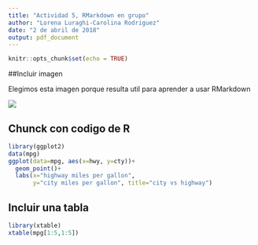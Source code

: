 ```yaml
---
title: "Actividad 5, RMarkdown en grupo"
author: "Lorena Luraghi-Carolina Rodriguez"
date: "2 de abril de 2018"
output: pdf_document
---
```


```r
knitr::opts_chunk$set(echo = TRUE)
```


##Incluir imagen

Elegimos esta imagen porque resulta util para aprender a usar RMarkdown

 
![](fe3db1f8dbdcedb0d2ec840db0d72f26.jpg)




## Chunck con codigo de R 

```r
library(ggplot2)
data(mpg)
ggplot(data=mpg, aes(x=hwy, y=cty))+
  geom_point()+
  labs(x="highway miles per gallon", 
       y="city miles per gallon", title="city vs highway")
```

## Incluir una tabla

```r
library(xtable)
xtable(mpg[1:5,1:5])
```



